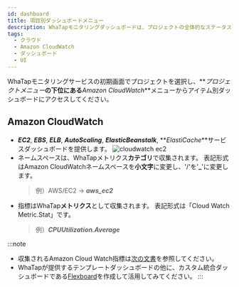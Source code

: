 ```yaml
---
id: dashboard
title: 項目別ダッシュボードメニュー
description: WhaTapモニタリングダッシュボードは、プロジェクトの全体的なステータスを一目で確認する機能を提供します。
tags:
  - クラウド
  - Amazon CloudWatch
  - ダッシュボード
  - UI
---
```


WhaTapモニタリングサービスの初期画面でプロジェクトを選択し、**_プロジェクトメニュー_**の下位にある**_Amazon CloudWatch_**メニューからアイテム別ダッシュボードにアクセスしてください。

## Amazon CloudWatch

-   **_EC2_**, **_EBS_**, **_ELB_**, **_AutoScaling_**, **_ElasticBeanstalk_**, **_ElastiCache_**サービスダッシュボードを提供します。
    ![cloudwatch ec2](/img/aws-cloudwatch-ec2.png)
-   ネームスペースは、WhaTapメトリクス**カテゴリ**で収集されます。 表記形式はAmazon CloudWatchネームスペースを**小文字**に変更し、'/'を'**\_**'に変更します。
    > 例）AWS/EC2 → **_aws_ec2_**
-   指標はWhaTap**メトリクス**として収集されます。 表記形式は「Cloud Watch Metric.Stat」です。
    > 例）**_CPUUtilization.Average_**

:::note

-   収集されるAmazon Cloud Watch指標は[次の文書](https://docs.aws.amazon.com/ko_kr/AmazonCloudWatch/latest/monitoring/aws-services-cloudwatch-metrics.html)を参照してください。
-   WhaTapが提供するテンプレートダッシュボードの他に、カスタム統合ダッシュボードである[Flexboard](flexboard)を作成して活用してみてください。
:::
